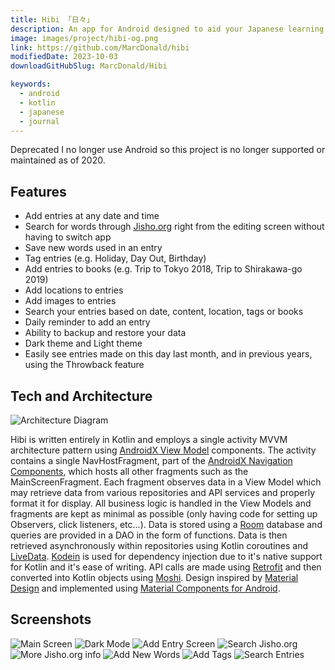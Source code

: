 ```yaml
---
title: Hibi 「日々」
description: An app for Android designed to aid your Japanese learning through keeping a journal.
image: images/project/hibi-og.png
link: https://github.com/MarcDonald/hibi
modifiedDate: 2023-10-03
downloadGitHubSlug: MarcDonald/Hibi

keywords:
  - android
  - kotlin
  - japanese
  - journal
---
```


<Alert>
	<AlertTitle>Deprecated</AlertTitle>
	<AlertDescription>
		I no longer use Android so this project is no longer supported or maintained
		as of 2020.
	</AlertDescription>
</Alert>

## Features

- Add entries at any date and time
- Search for words through [Jisho.org](https://jisho.org/) right from the editing screen without having to switch app
- Save new words used in an entry
- Tag entries (e.g. Holiday, Day Out, Birthday)
- Add entries to books (e.g. Trip to Tokyo 2018, Trip to Shirakawa-go 2019)
- Add locations to entries
- Add images to entries
- Search your entries based on date, content, location, tags or books
- Daily reminder to add an entry
- Ability to backup and restore your data
- Dark theme and Light theme
- Easily see entries made on this day last month, and in previous years, using the Throwback feature

## Tech and Architecture

<div className={'mx-auto my-4 md:w-3/4'}>
	<img
		src="https://raw.githubusercontent.com/MarcDonald/hibi/master/.github/assets/architecture-diagram.png?raw=true 'Architecture Diagram'"
		alt="Architecture Diagram"
		className={'mx-auto aspect-video rounded-md object-contain'}
	/>
</div>

Hibi is written entirely in Kotlin and employs a single activity MVVM architecture pattern using [AndroidX View Model](https://developer.android.com/topic/libraries/architecture/viewmodel) components.
The activity contains a single NavHostFragment, part of the [AndroidX Navigation Components](https://developer.android.com/guide/navigation/), which hosts all other fragments such as the MainScreenFragment.
Each fragment observes data in a View Model which may retrieve data from various repositories and API services and properly format it for display. All business logic is handled in the View Models and fragments are kept as minimal as possible (only having code for setting up Observers, click listeners, etc...).
Data is stored using a [Room](https://developer.android.com/jetpack/androidx/releases/room) database and queries are provided in a DAO in the form of functions.
Data is then retrieved asynchronously within repositories using Kotlin coroutines and [LiveData](https://developer.android.com/topic/libraries/architecture/livedata).
[Kodein](https://github.com/Kodein-Framework/Kodein-DI) is used for dependency injection due to it's native support for Kotlin and it's ease of writing.
API calls are made using [Retrofit](https://github.com/square/retrofit) and then converted into Kotlin objects using [Moshi](https://github.com/square/moshi).
Design inspired by [Material Design](https://material.io/) and implemented using [Material Components for Android](https://github.com/material-components/material-components-android).

## Screenshots

<div className={'-mx-8 flex flex-row gap-4 overflow-x-scroll p-2'}>
	<img
		src="https://raw.githubusercontent.com/MarcDonald/hibi/master/.github/assets/main-display-light.png"
		alt="Main Screen"
		className={'h-96 rounded-md object-contain'}
	/>
	<img
		src="https://raw.githubusercontent.com/MarcDonald/hibi/master/.github/assets/main-display-dark.png?raw=true"
		alt="Dark Mode"
		className={'h-96 rounded-md object-contain'}
	/>
	<img
		src="https://raw.githubusercontent.com/MarcDonald/hibi/master/.github/assets/add-entry.png?raw=true"
		alt="Add Entry Screen"
		className={'h-96 rounded-md object-contain'}
	/>
	<img
		src="https://raw.githubusercontent.com/MarcDonald/hibi/master/.github/assets/search-jisho.png?raw=true"
		alt="Search Jisho.org"
		className={'h-96 rounded-md object-contain'}
	/>
	<img
		src="https://raw.githubusercontent.com/MarcDonald/hibi/master/.github/assets/search-jisho-more.png?raw=true"
		alt="More Jisho.org info"
		className={'h-96 rounded-md object-contain'}
	/>
	<img
		src="https://raw.githubusercontent.com/MarcDonald/hibi/master/.github/assets/add-words.png?raw=true"
		alt="Add New Words"
		className={'h-96 rounded-md object-contain'}
	/>
	<img
		src="https://raw.githubusercontent.com/MarcDonald/hibi/master/.github/assets/add-tags.png?raw=true"
		alt="Add Tags"
		className={'h-96 rounded-md object-contain'}
	/>
	<img
		src="https://raw.githubusercontent.com/MarcDonald/hibi/master/.github/assets/search-entries.png?raw=true"
		alt="Search Entries"
		className={'h-96 rounded-md object-contain'}
	/>
</div>
